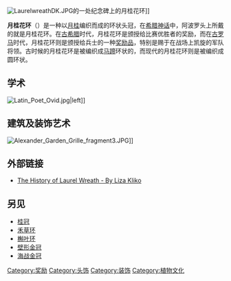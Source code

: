 [[Image:LaurelwreathDK.JPG|thumb]]的一处纪念碑上的月桂花环]]

'''月桂花环'''（{{lang-en|Laurel wreath}}）是一种以[[月桂|月桂]]编织而成的环状头冠，在[[希腊神话|希腊神话]]中，阿波罗头上所戴的就是月桂花环。在[[希腊文明|古希腊]]时代，月桂花环是颁授给比赛优胜者的奖励，而在[[古罗马|古罗马]]时代，月桂花环则是颁授给兵士的一种[[军功奖章|奖励品]]，特别是赐于在战场上凯旋的军队将领。古时候的月桂花环是被编织成[[马蹄|马蹄]]环状的，而现代的月桂花环则是被编织成圆环状。

==学术==
[[File:Latin_Poet_Ovid.jpg|thumb]]|left]]
<!--In some countries the laurel wreath is used as symbol of the [[Masters_Degree|master's degree]]. The wreath is given to young masters in the [[graduation_ceremony|graduation ceremony]] of the university. The word "[[Laureate|Laureate]]" in '[[poet_laureate|poet laureate]]' refers to being signified by the laurel wreath.  The medieval Florentine poet and philosopher [[Dante_Alighieri|Dante Alighieri]], a graduate of the [[Sicilian_School|Sicilian School]], is often represented in paintings and sculpture wearing a laurel wreath.

At [[Connecticut_College|Connecticut College]] in the United States, members of the junior class carry a laurel [[chain|chain]], which the seniors pass through during Commencement. It represents nature and the continuation of life from year to year. Immediately following commencement, the junior girls write out with the laurels their class year, symbolizing they have officially become seniors and the cycle will repeat itself the following spring.

At [[Reed_College|Reed College]] in [[Portland,_Oregon|Portland]], United States, members of the senior class receive laurel wreaths upon submitting their senior [[thesis|thesis]] in May. The tradition stems from the use of laurel wreaths in athletic competitions; the seniors have "crossed the finish line," so to speak.-->

==建筑及装饰艺术==
[[File:Alexander_Garden_Grille_fragment3.JPG|thumb]]]]
<!--The laurel wreath is a common motif in [[architecture|architecture]], [[furniture|furniture]], and [[textiles|textiles]]. The laurel wreath is seen carved in the stone and decorative plaster works of [[Robert_Adam|Robert Adam]], and in [[Federal_style_architecture|Federal]],  [[Regency_style|Regency]], [[Directoire_(style)|Directoire]], and [[Beaux-Arts_architecture|Beaux-Arts]] periods of architecture. In decorative arts, especially during the [[Empire_style|Empire period]], the laurel wreath is seen woven in textiles, inlaid in marquetry, and applied to furniture in the form of gilded brass mounts. [[Alfa_Romeo|Alfa Romeo]] added a laurel wreath to their [[logo|logo]] after they won the inaugural Automobile World Championship in 1925 with the [[Alfa_Romeo_P2|P2]] racing car.-->

<!--==Wreath of Service==
[[File:Commissioner_(Boy_Scouts_of_America).png|thumb]]
The "wreath of service" is located on all [[Commissioner_Service|commissioner]] position patches in the [[Boy_Scouts_of_America|Boy Scouts of America]]. This is a symbol for the service rendered to units and the continued partnership between volunteers and [[professional_Scouter|professional Scouter]] . The Wreath of Service represents commitment to program and unit service.<ref name="GEC">{{cite web | last = | first = | authorlink = | coauthors = | year = | url = http://www.gec-bsa.org/program/commissionerservice/history | title =The History of Commissioner Service |  work = | publisher =[[Golden_Empire_Council|Golden Empire Council]] | accessdate =9 June 2006 }}</ref>-->

==外部链接==
* [https://web.archive.org/web/20060427182343/http://www.liza-kliko.com/laurel-wreath/ The History of Laurel Wreath - By Liza Kliko]

==另见==
{{commons|Laurel wreath}}
*[[桂冠|桂冠]]
*[[禾草环|禾草环]]
*[[槲叶环|槲叶环]]
*[[壁形金冠|壁形金冠]]
*[[海战金冠|海战金冠]]

[[Category:奖励|Category:奖励]]
[[Category:头饰|Category:头饰]]
[[Category:装饰|Category:装饰]]
[[Category:植物文化|Category:植物文化]]